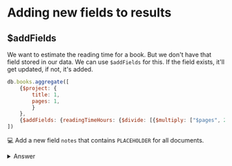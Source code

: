 # Adding new fields to results

## $addFields

We want to estimate the reading time for a book. But we don't have that field stored in our data. We can use `$addFields` for this. If the field exists, it'll get updated, if not, it's added.

```js
db.books.aggregate([
    {$project: {
        title: 1,
        pages: 1,
        }
    },
    {$addFields: {readingTimeHours: {$divide: [{$multiply: ["$pages", 2]}, 60]}}},
])
```

💻 Add a new field `notes` that contains `PLACEHOLDER` for all documents.

<details>
<summary>Answer</summary>
<div>

```js
db.books.aggregate([
    {$project: {
        title: 1,
        pages: 1,
        
    }
    
    },

    {$addFields: {notes: "PLACEHOLDER"}}
])
```

</div>
</details>
